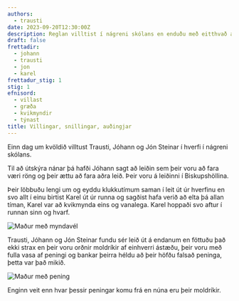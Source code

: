 ```yaml
---
authors:
  - trausti
date: 2023-09-20T12:30:00Z
description: Reglan villtist í nágreni skólans en enduðu með eitthvað annað í vösum...
draft: false
frettadir:
  - johann
  - trausti
  - jon
  - karel
frettadur_stig: 1
stig: 1
efnisord:
  - villast
  - græða
  - kvikmyndir
  - týnast
title: Villingar, snillingar, auðingjar
---
```


Einn dag um kvöldið villtust Trausti, Jóhann og Jón Steinar í hverfi í nágreni skólans.

Til að útskýra nánar þá hafði Jóhann sagt að leiðin sem þeir voru að fara væri röng og þeir ættu að fara aðra leið.
Þeir voru á leiðinni í Biskupshöllina.

Þeir löbbuðu lengi um og eyddu klukkutímum saman í leit út úr hverfinu en svo allt í einu birtist Karel út úr runna og sagðist
hafa verið að elta þá allan tíman, Karel var að kvikmynda eins og vanalega. Karel hoppaði svo aftur í runnan sinn og hvarf.

![Maður með myndavél](/static/images/faerslur/annad/11.jpg)

Trausti, Jóhann og Jón Steinar fundu sér leið út á endanum en föttuðu það ekki strax en þeir voru orðnir moldríkir af einhverri ástæðu, þeir voru
með fulla vasa af peningi og bankar þeirra héldu að þeir höfðu falsað peninga, þetta var það mikið.

![Maður með pening](/static/images/faerslur/annad/10.jpg)

Enginn veit enn hvar þessir peningar komu frá en núna eru þeir moldríkir.

